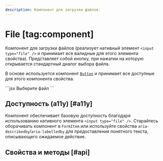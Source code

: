```yaml
---
description: Компонент для загрузки файлов.
---
```


<Overview group="forms">

# File [tag:component]

Компонент для загрузки файлов (реализует нативный элемент `<input type="file" />` и принимает все валидные для этого
элемента свойства). Представляет собой кнопку, при нажатии на которую открывается стандартный диалог выбора файла.

В основе используется компонент [`Button`](/components/button) и принимает все доступные для этого компонента свойства.

</Overview>

<Playground>
  ```jsx
  <File>Выберите файл</File>
  ```
</Playground>

## Доступность (a11y) [#a11y]

Компонент обеспечивает базовую доступность благодаря использованию нативного элемента `<input type="file" />`.
Старайтесь оборачивать компонент в `FormItem` или используйте свойства `aria-describedby`/`aria-labelledby` для
предоставления понятного текста, описывающего ожидаемое действие.

## Свойства и методы [#api]

<PropsTable name="File" />
